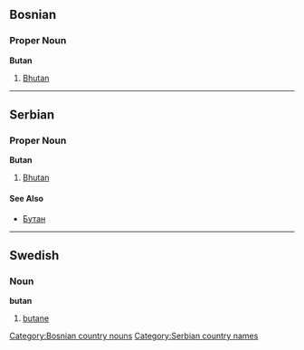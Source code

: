==Bosnian==
===Proper Noun===
'''Butan'''
#[[Bhutan]]
[[Category:Bosnian country nouns]]

----

==Serbian==
===Proper Noun===
'''Butan'''
#[[Bhutan]]
====See Also====
*[[Бутан]]
[[Category:Serbian country names]]
----

==Swedish==
===Noun===
'''butan'''
#[[butane]]